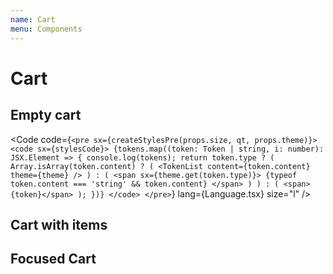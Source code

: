 ```yaml
---
name: Cart
menu: Components
---
```



# Cart

## Empty cart

<Code
  code={`<pre sx={createStylesPre(props.size, qt, props.theme)}>
    <code sx={stylesCode}>
      {tokens.map((token: Token | string, i: number): JSX.Element => {
        console.log(tokens);
        return token.type ? (
          Array.isArray(token.content) ? (
            <TokenList content={token.content} theme={theme} />
          ) : (
            <span sx={theme.get(token.type)}>
              {typeof token.content === 'string' && token.content}
            </span>
          )
        ) : (
          <span>{token}</span>
        );
      })}
    </code>
  </pre>`}
  lang={Language.tsx}
  size="l"
/>
<Cart href="#" title="Woodlike Ocean shopping cart" count={0} isFilled={false} />

## Cart with items

<Cart href="#" title="Woodlike Ocean shopping cart" count={1} isFilled={true} />

## Focused Cart

<Cart isFocused={true} href="#" title="Woodlike Ocean shopping cart" count={1} isFilled={true} />
